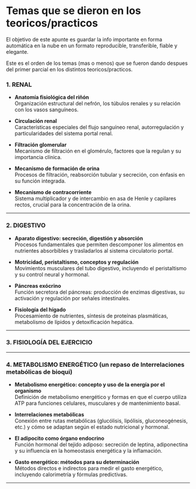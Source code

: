 # Temas que se dieron en los teoricos/practicos {.unnumbered}

El objetivo de este apunte es guardar la info importante en forma automática en la nube en un formato reproducible, transferible, fiable y elegante.

Este es el orden de los temas (mas o menos) que se fueron dando despues del primer parcial en los distintos teoricos/practicos. 

### 1. RENAL

- **Anatomía fisiológica del riñón**  
  Organización estructural del nefrón, los túbulos renales y su relación con los vasos sanguíneos.

- **Circulación renal**  
  Características especiales del flujo sanguíneo renal, autorregulación y particularidades del sistema portal renal.

- **Filtración glomerular**  
  Mecanismo de filtración en el glomérulo, factores que la regulan y su importancia clínica.

- **Mecanismo de formación de orina**  
  Procesos de filtración, reabsorción tubular y secreción, con énfasis en su función integrada.

- **Mecanismo de contracorriente**  
  Sistema multiplicador y de intercambio en asa de Henle y capilares rectos, crucial para la concentración de la orina.

---

### 2. DIGESTIVO

- **Aparato digestivo: secreción, digestión y absorción**  
  Procesos fundamentales que permiten descomponer los alimentos en nutrientes absorbibles y trasladarlos al sistema circulatorio portal.

- **Motricidad, peristaltismo, conceptos y regulación**  
  Movimientos musculares del tubo digestivo, incluyendo el peristaltismo y su control neural y hormonal.

- **Páncreas exócrino**  
  Función secretora del páncreas: producción de enzimas digestivas, su activación y regulación por señales intestinales.

- **Fisiología del hígado**  
  Procesamiento de nutrientes, síntesis de proteínas plasmáticas, metabolismo de lípidos y detoxificación hepática.

---

### 3. FISIOLOGÍA DEL EJERCICIO

---

### 4. METABOLISMO ENERGÉTICO (un repaso de Interrelaciones metabólicas de bioqui)

- **Metabolismo energético: concepto y uso de la energía por el organismo**  
  Definición de metabolismo energético y formas en que el cuerpo utiliza ATP para funciones celulares, musculares y de mantenimiento basal.

- **Interrelaciones metabólicas**  
  Conexión entre rutas metabólicas (glucólisis, lipólisis, gluconeogénesis, etc.) y cómo se adaptan según el estado nutricional y hormonal.

- **El adipocito como órgano endocrino**  
  Función hormonal del tejido adiposo: secreción de leptina, adiponectina y su influencia en la homeostasis energética y la inflamación.

- **Gasto energético: métodos para su determinación**  
  Métodos directos e indirectos para medir el gasto energético, incluyendo calorimetría y fórmulas predictivas.

---